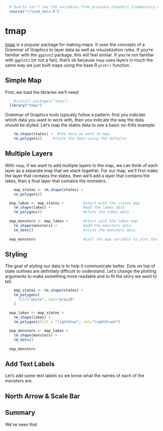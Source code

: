 
```r
  # Quarto can't see the variables from previous chapters [commentary withheld] so we need to run a script that will load the data invisibly	
  source("r/load_data.R")
```

# tmap

[tmap](https://r-tmap.github.io/tmap/) is a popular package for making maps. It uses the concepts of a Grammar of Graphics to layer data as well as visuzalization rules. If you're familiar with the `ggplot2` package, this will feel similar. If you're not familiar with `ggplot2` (or not a fan), that's ok because `tmap` uses layers in much the same way we just built maps using the base R `plot()` function.

## Simple Map

First, we load the libraries we'll need:

```r
	#install.packages("tmap")
  library("tmap")
```

Grammar of Graphics tools typically follow a pattern: first you indicate which data you want to work with, then you indicate the way the data should be styled. Let's map the states data to see a basic no-frills example:

```r
	tm_shape(states) +  #the data we want to map
    tm_polygons()     #style the data using the defaults
```


## Multiple Layers

With `tmap`, if we want to add multiple layers to the map, we can think of each layer as a separate map that we stack together. For our map, we'll first make the layer that contains the states, then we'll add a layer that contains the lakes, then a final layer that contains the monsters.

```r
	map_states <- tm_shape(states) +  
    tm_polygons() 

  map_lakes <- map_states +         #start with the states map
    tm_shape(lakes) +               #add the lakes data
    tm_polygons()                   #style the lakes data
  
  map_monsters <- map_lakes +       #start with the lakes map
    tm_shape(monsters) +            #add the monsters data
    tm_dots()                       #style the monsters data
  
  map_monsters                      #call the map variable to plot the map inside it
```

## Styling

The goal of styling our data is to help it communicate better. Dots on top of state outlines are definitely difficult to understand. Let's change the plotting arguments to make something more readable and to fit the story we want to tell.

```r
	map_states <- tm_shape(states) +  
    tm_polygons(
      fill="white", col="gray30"
    ) 

  map_lakes <- map_states +         
    tm_shape(lakes) +               
    tm_polygons(fill = "lightblue", col="lightblue4")                   
  
  map_monsters <- map_lakes +       
    tm_shape(monsters) +            
    tm_dots()                       
  
  map_monsters                      
```


## Add Text Labels

Let's add some text labels so we know what the names of each of the monsters are. 

## North Arrow & Scale Bar



## Summary

We've seen that 